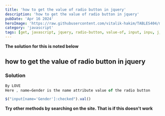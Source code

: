```yaml
---
title: 'how to get the value of radio button in jquery'
description: 'how to get the value of radio button in jquery'
pubDate: 'Apr 16 2024'
heroImage: 'https://raw.githubusercontent.com/vitalik-hakim/TABLES404/main/error_b/JavaScript.png'
category: 'javascript'
tags: [get, javascript, jquery, radio-button, value-of, input, inpu, j, checked, html]
---
```


**The solution for this is noted below**

## how to get the value of radio button in jquery

### Solution

```javascript
By LOVE
Here , name=Gender is the name attribute value of the radio button

$("input[name='Gender']:checked").val()
```

**Try other methods by searching on the site. That is if this doesn't work**
